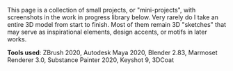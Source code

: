 This page is a collection of small projects, or "mini-projects", with screenshots in the work in progress library below. Very rarely do I take an entire 3D model from start to finish. Most of them remain 3D "sketches" that may serve as inspirational elements, design accents, or motifs in later works.

**Tools used**: ZBrush 2020, Autodesk Maya 2020, Blender 2.83, Marmoset Renderer 3.0, Substance Painter 2020, Keyshot 9, 3DCoat